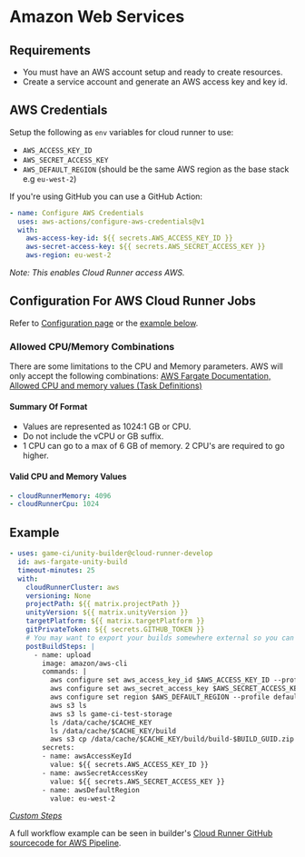 # Amazon Web Services

## Requirements

- You must have an AWS account setup and ready to create resources.
- Create a service account and generate an AWS access key and key id.

## AWS Credentials

Setup the following as `env` variables for cloud runner to use:

- `AWS_ACCESS_KEY_ID`
- `AWS_SECRET_ACCESS_KEY`
- `AWS_DEFAULT_REGION` (should be the same AWS region as the base stack e.g `eu-west-2`)

If you're using GitHub you can use a GitHub Action:

```yaml
- name: Configure AWS Credentials
  uses: aws-actions/configure-aws-credentials@v1
  with:
    aws-access-key-id: ${{ secrets.AWS_ACCESS_KEY_ID }}
    aws-secret-access-key: ${{ secrets.AWS_SECRET_ACCESS_KEY }}
    aws-region: eu-west-2
```

_Note:_ _This enables Cloud Runner access AWS._

## Configuration For AWS Cloud Runner Jobs

Refer to [Configuration page](../configuration) or the [example below](#example).

### Allowed CPU/Memory Combinations

There are some limitations to the CPU and Memory parameters. AWS will only accept the following
combinations:
[AWS Fargate Documentation, Allowed CPU and memory values (Task Definitions)](https://docs.aws.amazon.com/AmazonECS/latest/developerguide/task_definition_parameters.html#task_size)

#### Summary Of Format

- Values are represented as 1024:1 GB or CPU.
- Do not include the vCPU or GB suffix.
- 1 CPU can go to a max of 6 GB of memory. 2 CPU's are required to go higher.

#### Valid CPU and Memory Values

```yaml
- cloudRunnerMemory: 4096
- cloudRunnerCpu: 1024
```

## Example

```yaml
- uses: game-ci/unity-builder@cloud-runner-develop
  id: aws-fargate-unity-build
  timeout-minutes: 25
  with:
    cloudRunnerCluster: aws
    versioning: None
    projectPath: ${{ matrix.projectPath }}
    unityVersion: ${{ matrix.unityVersion }}
    targetPlatform: ${{ matrix.targetPlatform }}
    gitPrivateToken: ${{ secrets.GITHUB_TOKEN }}
    # You may want to export your builds somewhere external so you can access them outside of Cloud Runner jobs via the postBuildSteps:
    postBuildSteps: |
      - name: upload
        image: amazon/aws-cli
        commands: |
          aws configure set aws_access_key_id $AWS_ACCESS_KEY_ID --profile default
          aws configure set aws_secret_access_key $AWS_SECRET_ACCESS_KEY --profile default
          aws configure set region $AWS_DEFAULT_REGION --profile default
          aws s3 ls
          aws s3 ls game-ci-test-storage
          ls /data/cache/$CACHE_KEY
          ls /data/cache/$CACHE_KEY/build
          aws s3 cp /data/cache/$CACHE_KEY/build/build-$BUILD_GUID.zip s3://game-ci-test-storage/$CACHE_KEY/build-$BUILD_GUID.zip
        secrets:
        - name: awsAccessKeyId
          value: ${{ secrets.AWS_ACCESS_KEY_ID }}
        - name: awsSecretAccessKey
          value: ${{ secrets.AWS_SECRET_ACCESS_KEY }}
        - name: awsDefaultRegion
          value: eu-west-2
```

_[Custom Steps](../advanced-topics/extensible-jobs/custom-steps)_

A full workflow example can be seen in builder's
[Cloud Runner GitHub sourcecode for AWS Pipeline](https://github.com/game-ci/unity-builder/blob/main/.github/workflows/cloud-runner-aws-pipeline.yml).
